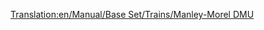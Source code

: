 [[Translation:en/Manual/Base Set/Trains/Manley-Morel DMU]]
{{nl/Vertaling|en/Manual/Base Set/Trains/Manley-Morel DMU|80}}
{{nl/Manual/Base Set/Trains/Treinen|Afbeelding=[[File:en/Manual/Base Set/Trains/Manleymoreldmu.png]]
|Kosten=£12,890 ($25.780)
|Snelheid=112 km/h (70 mph)
|Gewicht=32 t
|Kracht=600 hp (447 kW)
|Onderhoudskosten=£1,278 ($2.556)
|Ontworpen=1957
|Levensduur=12
|Capaciteit=76 passagiers
|Omschrijving=De Manley-Morel DMU is een meerdelige passagierswagon op diesel dat geleverd wordt in eenheden van 2 wagons.

Deze treinen zijn echt alleen geschikt voor kleine passagierstransporten, dit mede doordat de trein te weinig kracht heeft voor het trekken van goederen en andere wagons. Je kan wel meer eenheden gebruiken om de kracht en capaciteit te verhogen (echte DMU stijl), maar dan nog zit je met de beperkte snelheid van 112 km/h. Een betere optie is te wachten op de [[nl/Manual/Base Set/Trains/SH '125'|SH "125"]] dat uitkomt in 1977.

Opletten geblazen als je deze trein in combinatie gebruikt met snellere treinen in hetzelfde netwerk, want je zal deze trein rap als traag ondervinden in vergelijking met vele andere treinen, waardoor een ophoping kan ontstaat achter de trein. Om dit probleem te voorkomen kan je ofwel de trein vervangen door een betere versie, of [[en/Community/Double-Tracks|inhaalsecties (EN)]] plaatsen.

Deze trein is verouderd met de introductie van de [[nl/Manual/Base Set/Trains/Dash|"Dash"]], een trein ontworpen in 1984 dat 8 km/h sneller is en 100hp sterker is. Dit lijkt niet veel, maar je zal rap versteld van staan hoe snel ze vertrekken!

|Real-life=Dit is de Transport Tycoon versie van de [https://www.wikipedia.org/wiki/British Rail Class 101 Metro-Cammell Class 101 DMU (EN)] van 1956 als deel van moderniseringsplannen van het Britse spoornetwerk met als doel de stoomlocomotieven te vervangen op locale- en semi-expresslijnen. Het is ook het begin van de DMU stijl van rond 1950 en begin 1960. Ondanks de TTD's 12 jaar levensduur reed deze trein nog over het Britse landschap tot eind 2003! Op de dag van vandaag rijden ze nog maar alleen over eigen gereserveerde sporen.
}}